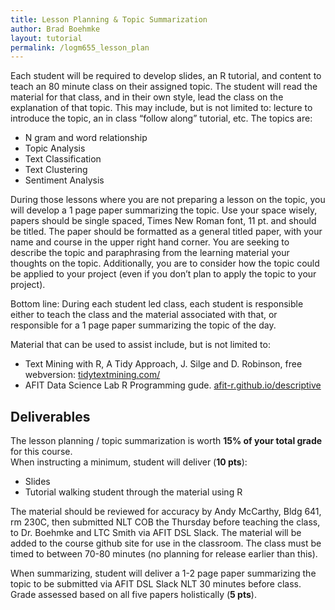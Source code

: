```yaml
---
title: Lesson Planning & Topic Summarization
author: Brad Boehmke
layout: tutorial
permalink: /logm655_lesson_plan
---
```


Each student will be required to develop slides, an R tutorial, and content to teach an 80 minute class on their assigned topic.  The student will read the material for that class, and in their own style, lead the class on the explanation of that topic.  This may include, but is not limited to: lecture to introduce the topic, an in class “follow along” tutorial, etc.  The topics are:

- N gram and word relationship
- Topic Analysis
- Text Classification
- Text Clustering
- Sentiment Analysis

During those lessons where you are not preparing a lesson on the topic, you will develop a 1 page paper summarizing the topic.  Use your space wisely, papers should be single spaced, Times New Roman font, 11 pt. and should be titled.   The paper should be formatted as a general titled paper, with your name and course in the upper right hand corner.  You are seeking to describe the topic and paraphrasing from the learning material your thoughts on the topic.  Additionally, you are to consider how the topic could be applied to your project (even if you don’t plan to apply the topic to your project).

Bottom line:  During each student led class, each student is responsible either to teach the class and the material associated with that, or responsible for a 1 page paper summarizing the topic of the day.

Material that can be used to assist include, but is not limited to:

- Text Mining with R, A Tidy Approach, J. Silge and D. Robinson, free webversion:  [tidytextmining.com/](http://tidytextmining.com/) 
- AFIT Data Science Lab R Programming gude. [afit-r.github.io/descriptive](https://afit-r.github.io/descriptive)

## Deliverables
The lesson planning / topic summarization is worth __15% of your total grade__ for this course.  
When instructing a minimum, student will deliver (__10 pts__):

-	Slides 
-	Tutorial walking student through the material using R

The material should be reviewed for accuracy by Andy McCarthy, Bldg 641, rm 230C, then submitted NLT COB the Thursday before teaching the class, to Dr. Boehmke  and LTC Smith via AFIT DSL Slack.  The material will be added to the course github site for use in the classroom.  The class must be timed to between 70-80 minutes (no planning for release earlier than this).

When summarizing, student will deliver a 1-2 page paper summarizing the topic to be submitted via AFIT DSL Slack NLT 30 minutes before class.  Grade assessed based on all five papers holistically (**5 pts**).  



